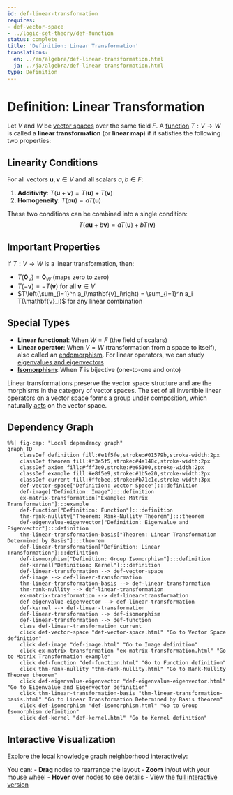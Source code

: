 ```yaml
---
id: def-linear-transformation
requires:
- def-vector-space
- ../logic-set-theory/def-function
status: complete
title: 'Definition: Linear Transformation'
translations:
  en: ../en/algebra/def-linear-transformation.html
  ja: ../ja/algebra/def-linear-transformation.html
type: Definition
---
```


# Definition: Linear Transformation {#def-linear-transformation}

Let $V$ and $W$ be [vector spaces](def-vector-space.qmd) over the same field $F$. A [function](../logic-set-theory/def-function.qmd) $T: V \to W$ is called a **linear transformation** (or **linear map**) if it satisfies the following two properties:

## Linearity Conditions

For all vectors $\mathbf{u}, \mathbf{v} \in V$ and all scalars $a, b \in F$:

1. **Additivity**: $T(\mathbf{u} + \mathbf{v}) = T(\mathbf{u}) + T(\mathbf{v})$
2. **Homogeneity**: $T(a\mathbf{u}) = aT(\mathbf{u})$

These two conditions can be combined into a single condition:
$$T(a\mathbf{u} + b\mathbf{v}) = aT(\mathbf{u}) + bT(\mathbf{v})$$

## Important Properties

If $T: V \to W$ is a linear transformation, then:

- $T(\mathbf{0}_V) = \mathbf{0}_W$ (maps zero to zero)
- $T(-\mathbf{v}) = -T(\mathbf{v})$ for all $\mathbf{v} \in V$
- $T\left(\sum_{i=1}^n a_i\mathbf{v}_i\right) = \sum_{i=1}^n a_i T(\mathbf{v}_i)$ for any linear combination

## Special Types

- **Linear functional**: When $W = F$ (the field of scalars)
- **Linear operator**: When $V = W$ (transformation from a space to itself), also called an [endomorphism](def-endomorphism.qmd). For linear operators, we can study [eigenvalues and eigenvectors](def-eigenvalue-eigenvector.qmd)
- **[Isomorphism](def-isomorphism.qmd)**: When $T$ is bijective (one-to-one and onto)

Linear transformations preserve the vector space structure and are the morphisms in the category of vector spaces. The set of all invertible linear operators on a vector space forms a group under composition, which naturally [acts](def-group-action.qmd) on the vector space.

## Dependency Graph

```mermaid
%%| fig-cap: "Local dependency graph"
graph TD
    classDef definition fill:#e1f5fe,stroke:#01579b,stroke-width:2px
    classDef theorem fill:#f3e5f5,stroke:#4a148c,stroke-width:2px
    classDef axiom fill:#fff3e0,stroke:#e65100,stroke-width:2px
    classDef example fill:#e8f5e9,stroke:#1b5e20,stroke-width:2px
    classDef current fill:#ffebee,stroke:#b71c1c,stroke-width:3px
    def-vector-space["Definition: Vector Space"]:::definition
    def-image["Definition: Image"]:::definition
    ex-matrix-transformation["Example: Matrix Transformation"]:::example
    def-function["Definition: Function"]:::definition
    thm-rank-nullity["Theorem: Rank-Nullity Theorem"]:::theorem
    def-eigenvalue-eigenvector["Definition: Eigenvalue and Eigenvector"]:::definition
    thm-linear-transformation-basis["Theorem: Linear Transformation Determined by Basis"]:::theorem
    def-linear-transformation["Definition: Linear Transformation"]:::definition
    def-isomorphism["Definition: Group Isomorphism"]:::definition
    def-kernel["Definition: Kernel"]:::definition
    def-linear-transformation --> def-vector-space
    def-image --> def-linear-transformation
    thm-linear-transformation-basis --> def-linear-transformation
    thm-rank-nullity --> def-linear-transformation
    ex-matrix-transformation --> def-linear-transformation
    def-eigenvalue-eigenvector --> def-linear-transformation
    def-kernel --> def-linear-transformation
    def-linear-transformation --> def-isomorphism
    def-linear-transformation --> def-function
    class def-linear-transformation current
    click def-vector-space "def-vector-space.html" "Go to Vector Space definition"
    click def-image "def-image.html" "Go to Image definition"
    click ex-matrix-transformation "ex-matrix-transformation.html" "Go to Matrix Transformation example"
    click def-function "def-function.html" "Go to Function definition"
    click thm-rank-nullity "thm-rank-nullity.html" "Go to Rank-Nullity Theorem theorem"
    click def-eigenvalue-eigenvector "def-eigenvalue-eigenvector.html" "Go to Eigenvalue and Eigenvector definition"
    click thm-linear-transformation-basis "thm-linear-transformation-basis.html" "Go to Linear Transformation Determined by Basis theorem"
    click def-isomorphism "def-isomorphism.html" "Go to Group Isomorphism definition"
    click def-kernel "def-kernel.html" "Go to Kernel definition"
```

## Interactive Visualization

Explore the local knowledge graph neighborhood interactively:

::: {.graph-viz data-id="def-linear-transformation" data-width="700" data-height="500"}
:::

You can:
- **Drag** nodes to rearrange the layout
- **Zoom** in/out with your mouse wheel
- **Hover** over nodes to see details
- View the [full interactive version](../../output/interactive/def-linear-transformation.html){target="_blank"}
